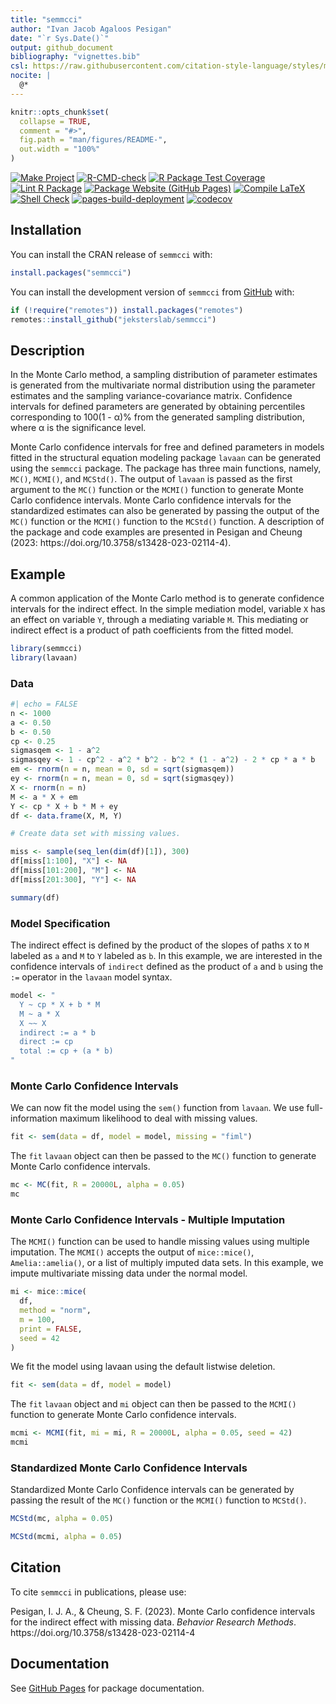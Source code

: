 ```yaml
---
title: "semmcci"
author: "Ivan Jacob Agaloos Pesigan"
date: "`r Sys.Date()`"
output: github_document
bibliography: "vignettes.bib"
csl: https://raw.githubusercontent.com/citation-style-language/styles/master/apa.csl
nocite: |
  @*
---
```


<!-- README.md is generated from .setup/readme/README.Rmd. Please edit that file -->

```r
knitr::opts_chunk$set(
  collapse = TRUE,
  comment = "#>",
  fig.path = "man/figures/README-",
  out.width = "100%"
)
```

<!-- badges: start -->
[![Make Project](https://github.com/jeksterslab/semmcci/actions/workflows/make.yml/badge.svg)](https://github.com/jeksterslab/semmcci/actions/workflows/make.yml)
[![R-CMD-check](https://github.com/jeksterslab/semmcci/actions/workflows/check-full.yml/badge.svg)](https://github.com/jeksterslab/semmcci/actions/workflows/check-full.yml)
[![R Package Test Coverage](https://github.com/jeksterslab/semmcci/actions/workflows/test-coverage.yml/badge.svg)](https://github.com/jeksterslab/semmcci/actions/workflows/test-coverage.yml)
[![Lint R Package](https://github.com/jeksterslab/semmcci/actions/workflows/lint.yml/badge.svg)](https://github.com/jeksterslab/semmcci/actions/workflows/lint.yml)
[![Package Website (GitHub Pages)](https://github.com/jeksterslab/semmcci/actions/workflows/pkgdown-gh-pages.yml/badge.svg)](https://github.com/jeksterslab/semmcci/actions/workflows/pkgdown-gh-pages.yml)
[![Compile LaTeX](https://github.com/jeksterslab/semmcci/actions/workflows/latex.yml/badge.svg)](https://github.com/jeksterslab/semmcci/actions/workflows/latex.yml)
[![Shell Check](https://github.com/jeksterslab/semmcci/actions/workflows/shellcheck.yml/badge.svg)](https://github.com/jeksterslab/semmcci/actions/workflows/shellcheck.yml)
[![pages-build-deployment](https://github.com/jeksterslab/semmcci/actions/workflows/pages/pages-build-deployment/badge.svg)](https://github.com/jeksterslab/semmcci/actions/workflows/pages/pages-build-deployment)
[![codecov](https://codecov.io/gh/jeksterslab/semmcci/branch/main/graph/badge.svg?token=KVLUET3DJ6)](https://codecov.io/gh/jeksterslab/semmcci)
<!-- badges: end -->

## Installation

You can install the CRAN release of `semmcci` with:

```r
install.packages("semmcci")
```

You can install the development version of `semmcci` from
[GitHub](https://github.com/jeksterslab/semmcci) with:

```r
if (!require("remotes")) install.packages("remotes")
remotes::install_github("jeksterslab/semmcci")
```

## Description

In the Monte Carlo method, a sampling distribution of parameter
estimates is generated from the multivariate normal distribution using
the parameter estimates and the sampling variance-covariance matrix.
Confidence intervals for defined parameters are generated by obtaining
percentiles corresponding to 100(1 - α)% from the generated sampling
distribution, where α is the significance level.

Monte Carlo confidence intervals for free and defined parameters in
models fitted in the structural equation modeling package `lavaan` can
be generated using the `semmcci` package. The package has three main
functions, namely, `MC()`, `MCMI()`, and `MCStd()`. The output of `lavaan` is
passed as the first argument to the `MC()` function or the `MCMI()` function
to generate Monte Carlo confidence intervals. Monte Carlo confidence intervals for the
standardized estimates can also be generated by passing the output of
the `MC()` function or the `MCMI()` function to the `MCStd()` function.
A description of the package and code examples
are presented in Pesigan and Cheung (2023: https://doi.org/10.3758/s13428-023-02114-4).

## Example

A common application of the Monte Carlo method
is to generate confidence intervals for the indirect effect.
In the simple mediation model,
variable `X` has an effect on variable `Y`,
through a mediating variable `M`.
This mediating or indirect effect
is a product of path coefficients from the fitted model.

```r
library(semmcci)
library(lavaan)
```

### Data

```r
#| echo = FALSE
n <- 1000
a <- 0.50
b <- 0.50
cp <- 0.25
sigmasqem <- 1 - a^2
sigmasqey <- 1 - cp^2 - a^2 * b^2 - b^2 * (1 - a^2) - 2 * cp * a * b
em <- rnorm(n = n, mean = 0, sd = sqrt(sigmasqem))
ey <- rnorm(n = n, mean = 0, sd = sqrt(sigmasqey))
X <- rnorm(n = n)
M <- a * X + em
Y <- cp * X + b * M + ey
df <- data.frame(X, M, Y)

# Create data set with missing values.

miss <- sample(seq_len(dim(df)[1]), 300)
df[miss[1:100], "X"] <- NA
df[miss[101:200], "M"] <- NA
df[miss[201:300], "Y"] <- NA
```

```r
summary(df)
```

### Model Specification

The indirect effect is defined by the product of the slopes
of paths `X` to `M` labeled as `a` and `M` to `Y` labeled as `b`.
In this example, we are interested in the confidence intervals of `indirect`
defined as the product of `a` and `b` using the `:=` operator
in the `lavaan` model syntax.

```r
model <- "
  Y ~ cp * X + b * M
  M ~ a * X
  X ~~ X
  indirect := a * b
  direct := cp
  total := cp + (a * b)
"
```

### Monte Carlo Confidence Intervals

We can now fit the model using the `sem()` function from `lavaan`.
We use full-information maximum likelihood to deal with missing values.

```r
fit <- sem(data = df, model = model, missing = "fiml")
```

The `fit` `lavaan` object can then be passed to the `MC()` function
to generate Monte Carlo confidence intervals.

```r
mc <- MC(fit, R = 20000L, alpha = 0.05)
mc
```

### Monte Carlo Confidence Intervals - Multiple Imputation

The `MCMI()` function can be used to handle missing values using multiple imputation.
The `MCMI()` accepts the output of
`mice::mice()`,
`Amelia::amelia()`,
or a list of multiply imputed data sets.
In this example, we impute multivariate missing data under the normal model.

```r
mi <- mice::mice(
  df,
  method = "norm",
  m = 100,
  print = FALSE,
  seed = 42
)
```

We fit the model using lavaan using the default listwise deletion.

```r
fit <- sem(data = df, model = model)
```

The `fit` `lavaan` object and `mi` object can then be passed to the `MCMI()` function
to generate Monte Carlo confidence intervals.

```r
mcmi <- MCMI(fit, mi = mi, R = 20000L, alpha = 0.05, seed = 42)
mcmi
```

### Standardized Monte Carlo Confidence Intervals

Standardized Monte Carlo Confidence intervals can be generated
by passing the result
of the `MC()` function or the `MCMI()` function to `MCStd()`.

```r
MCStd(mc, alpha = 0.05)
```

```r
MCStd(mcmi, alpha = 0.05)
```

## Citation

To cite `semmcci` in publications, please use: 

Pesigan, I. J. A., & Cheung, S. F. (2023).
Monte Carlo confidence intervals for the indirect effect with missing data.
*Behavior Research Methods*.
https://doi.org/10.3758/s13428-023-02114-4

## Documentation

See [GitHub Pages](https://jeksterslab.github.io/semmcci/index.html) for
package documentation.
